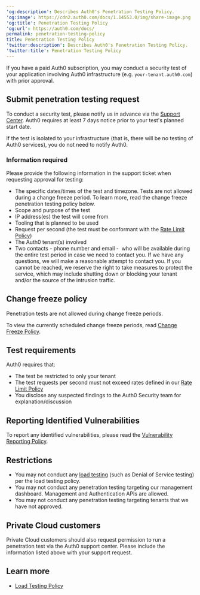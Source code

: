 ---
'og:description': Describes Auth0's Penetration Testing Policy.
'og:image': https://cdn2.auth0.com/docs/1.14553.0/img/share-image.png
'og:title': Penetration Testing Policy
'og:url': https://auth0.com/docs/
permalink: penetration-testing-policy
title: Penetration Testing Policy
'twitter:description': Describes Auth0's Penetration Testing Policy.
'twitter:title': Penetration Testing Policy
---
If you have a paid Auth0 subscription, you may conduct a security test of your application involving Auth0 infrastructure (e.g. `your-tenant.auth0.com`) with prior approval.

## Submit penetration testing request

To conduct a security test, please notify us in advance via the [Support Center](https://support.auth0.com). Auth0 requires at least 7 days notice prior to your test's planned start date.

If the test is isolated to your infrastructure (that is, there will be no testing of Auth0 services), you do not need to notify Auth0.

### Information required

Please provide the following information in the support ticket when requesting approval for testing:

* The specific dates/times of the test and timezone. Tests are not allowed during a change freeze period. To learn more, read the change freeze penetration testing policy below.
* Scope and purpose of the test
* IP address(es) the test will come from
* Tooling that is planned to be used
* Request per second (the test must be conformant with the [Rate Limit Policy](/docs/troubleshoot/customer-support/operational-policies/rate-limit-policy))
* The Auth0 tenant(s) involved
* Two contacts - phone number and email -  who will be available during the entire test period in case we need to contact you. If we have any questions, we will make a reasonable attempt to contact you. If you cannot be reached, we reserve the right to take measures to protect the service, which may include shutting down or blocking your tenant and/or the source of the intrusion traffic.

## Change freeze policy

<Warning>

Penetration tests are not allowed during change freeze periods.

</Warning>

To view the currently scheduled change freeze periods, read [Change Freeze Policy](/docs/troubleshoot/customer-support/operational-policies/change-freeze-policy).

## Test requirements

Auth0 requires that:

* The test be restricted to only your tenant
* The test requests per second must not exceed rates defined in our [Rate Limit Policy](/docs/troubleshoot/customer-support/operational-policies/rate-limit-policy)
* You disclose any suspected findings to the Auth0 Security team for explanation/discussion

## Reporting Identified Vulnerabilities

To report any identified vulnerabilities, please read the [Vulnerability Reporting Policy](https://www.okta.com/vulnerability-reporting-policy/).

## Restrictions

* You may not conduct any [load testing](/docs/troubleshoot/customer-support/operational-policies/load-testing-policy) (such as Denial of Service testing) per the load testing policy.
* You may not conduct any penetration testing targeting our management dashboard. Management and Authentication APIs are allowed.
* You may not conduct any penetration testing targeting tenants that we have not approved.

## Private Cloud customers

Private Cloud customers should also request permission to run a penetration test via the Auth0 support center. Please include the information listed above with your support request.

## Learn more

* [Load Testing Policy](/docs/troubleshoot/customer-support/operational-policies/load-testing-policy)